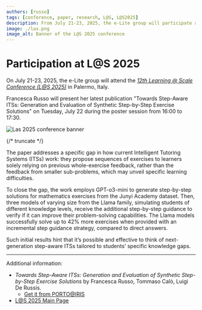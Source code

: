```yaml
---
authors: [russo]
tags: [conference, paper, research, L@S, L@S2025]
description: From July 21-23, 2025, the e-Lite group will participate at the 12th 2025 ACM Learning @ Scale Conference in Palermo, Italy. Francesca will present a poster.
image: ./las.png
image_alt: Banner of the L@S 2025 conference
---
```



# Participation at L@S 2025

On July 21-23, 2025, the e-Lite group will attend the [_12th Learning @ Scale Conference (L@S 2025)_](https://learningatscale.acm.org/las2025/) in Palermo, Italy.

Francesca Russo will present her latest publication "Towards Step-Aware ITSs: Generation and Evaluation of Synthetic Step-by-Step Exercise Solutions" on Tuesday, July 22 during the poster session from 16:00 to 17:30.

<p className="text--center">
    <img src={banner} alt="Las 2025 conference banner" />
</p>
{/* truncate */}

The paper addresses a specific gap in how current Intelligent Tutoring Systems (ITSs) work: they propose sequences of exercises to learners solely relying on previous whole-exercise feedback, rather than the feedback from smaller sub-problems, which may unveil specific learning difficulties. 

To close the gap, the work employs GPT-o3-mini to generate step-by-step solutions for mathematics exercises from the Junyi Academy dataset. Then, three models of varying size from the Llama family, simulating students of different knowledge levels, receive the additional step-by-step guidance to verify if it can improve their problem-solving capabilities. The Llama models successfully solve up to 42% more exercises when provided with an incremental step guidance strategy, compared to direct answers.

Such initial results hint that it’s possible and effective to think of next-generation step-aware ITSs tailored to students’ specific knowledge gaps.

---

Additional information:

* _Towards Step-Aware ITSs: Generation and Evaluation of Synthetic Step-by-Step Exercise Solutions_ by Francesca Russo, Tommaso Calò, Luigi De Russis.  
    * [Get it from PORTO@IRIS](https://iris.polito.it/handle/11583/3000468)
* [L@S 2025 Main Page](https://learningatscale.acm.org/las2025/)


